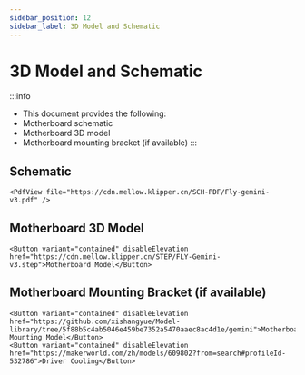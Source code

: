 ```yaml
---
sidebar_position: 12
sidebar_label: 3D Model and Schematic
---
```


# 3D Model and Schematic

:::info
* This document provides the following:
* Motherboard schematic
* Motherboard 3D model
* Motherboard mounting bracket (if available)
:::

## Schematic

    <PdfView file="https://cdn.mellow.klipper.cn/SCH-PDF/Fly-gemini-v3.pdf" />

## Motherboard 3D Model

    <Button variant="contained" disableElevation href="https://cdn.mellow.klipper.cn/STEP/FLY-Gemini-v3.step">Motherboard Model</Button>

## Motherboard Mounting Bracket (if available)

    <Button variant="contained" disableElevation href="https://github.com/xishangyue/Model-library/tree/5f88b5c4ab5046e459be7352a5470aaec8ac4d1e/gemini">Motherboard Mounting Model</Button>
    <Button variant="contained" disableElevation href="https://makerworld.com/zh/models/609802?from=search#profileId-532786">Driver Cooling</Button>